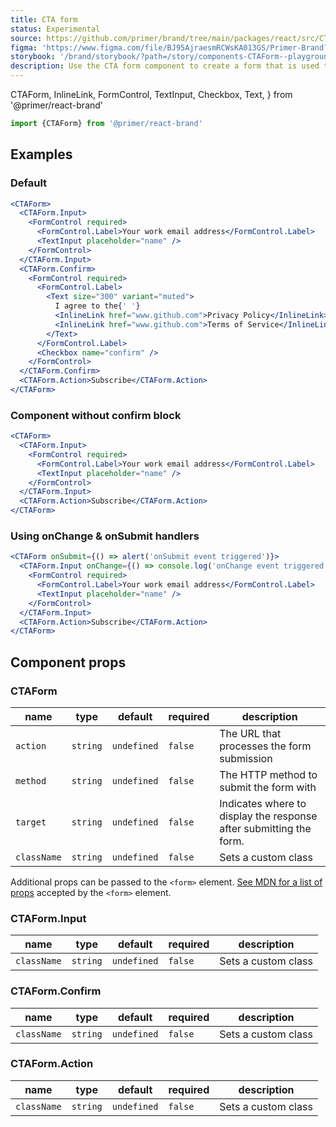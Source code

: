 ```yaml
---
title: CTA form
status: Experimental
source: https://github.com/primer/brand/tree/main/packages/react/src/CTAForm/CTAForm.tsx
figma: 'https://www.figma.com/file/BJ95AjraesmRCWsKA013GS/Primer-Brand?node-id=1377%3A30754'
storybook: '/brand/storybook/?path=/story/components-CTAForm--playground'
description: Use the CTA form component to create a form that is used to collect minimal information from users.
---
```


  CTAForm,
  InlineLink,
  FormControl,
  TextInput,
  Checkbox,
  Text,
} from '@primer/react-brand'

```js
import {CTAForm} from '@primer/react-brand'
```

## Examples

### Default

```jsx live
<CTAForm>
  <CTAForm.Input>
    <FormControl required>
      <FormControl.Label>Your work email address</FormControl.Label>
      <TextInput placeholder="name" />
    </FormControl>
  </CTAForm.Input>
  <CTAForm.Confirm>
    <FormControl required>
      <FormControl.Label>
        <Text size="300" variant="muted">
          I agree to the{' '}
          <InlineLink href="www.github.com">Privacy Policy</InlineLink> and{' '}
          <InlineLink href="www.github.com">Terms of Service</InlineLink>
        </Text>
      </FormControl.Label>
      <Checkbox name="confirm" />
    </FormControl>
  </CTAForm.Confirm>
  <CTAForm.Action>Subscribe</CTAForm.Action>
</CTAForm>
```

### Component without confirm block

```jsx live
<CTAForm>
  <CTAForm.Input>
    <FormControl required>
      <FormControl.Label>Your work email address</FormControl.Label>
      <TextInput placeholder="name" />
    </FormControl>
  </CTAForm.Input>
  <CTAForm.Action>Subscribe</CTAForm.Action>
</CTAForm>
```

### Using onChange & onSubmit handlers

```jsx live
<CTAForm onSubmit={() => alert('onSubmit event triggered')}>
  <CTAForm.Input onChange={() => console.log('onChange event triggered')}>
    <FormControl required>
      <FormControl.Label>Your work email address</FormControl.Label>
      <TextInput placeholder="name" />
    </FormControl>
  </CTAForm.Input>
  <CTAForm.Action>Subscribe</CTAForm.Action>
</CTAForm>
```

## Component props

### CTAForm

| name        | type     | default     | required | description                                                        |
| ----------- | -------- | ----------- | -------- | ------------------------------------------------------------------ |
| `action`    | `string` | `undefined` | `false`  | The URL that processes the form submission                         |
| `method`    | `string` | `undefined` | `false`  | The HTTP method to submit the form with                            |
| `target`    | `string` | `undefined` | `false`  | Indicates where to display the response after submitting the form. |
| `className` | `string` | `undefined` | `false`  | Sets a custom class                                                |

Additional props can be passed to the `<form>` element. [See MDN for a list of props](https://developer.mozilla.org/en-US/docs/Web/HTML/Element/form) accepted by the `<form>` element.

### CTAForm.Input

| name        | type     | default     | required | description         |
| ----------- | -------- | ----------- | -------- | ------------------- |
| `className` | `string` | `undefined` | `false`  | Sets a custom class |

### CTAForm.Confirm

| name        | type     | default     | required | description         |
| ----------- | -------- | ----------- | -------- | ------------------- |
| `className` | `string` | `undefined` | `false`  | Sets a custom class |

### CTAForm.Action

| name        | type     | default     | required | description         |
| ----------- | -------- | ----------- | -------- | ------------------- |
| `className` | `string` | `undefined` | `false`  | Sets a custom class |

<!-- TODO: Add all button properties here -->
